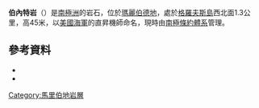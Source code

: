{{Coord|75|23|S|143|13|W|source:GNIS|display=title}}

'''伯內特岩'''（{{lang-en|Burnette Rock}}）是[[南極洲|南極洲]]的岩石，位於[[瑪麗伯德地|瑪麗伯德地]]，處於[[格羅夫斯島|格羅夫斯島]]西北面1.3公里，高45米，以[[美國海軍|美國海軍]]的直昇機師命名，現時由[[南極條約體系|南極條約體系]]管理。

==參考資料==
*{{cite gnis | type = antarid | id = 2174| name = Burnette Rock | accessdate = 2011-10-07}}
*{{usgs-gazetteer|id=2174}}

{{DEFAULTSORT:Burnette Rock}}
[[Category:馬里伯地岩層|Category:馬里伯地岩層]]


{{MarieByrdLand-geo-stub}}
